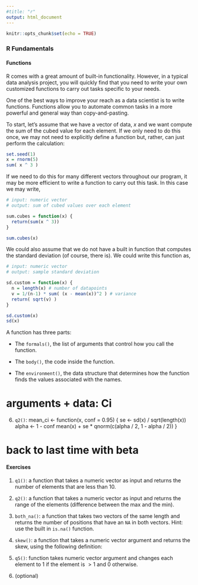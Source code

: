 ```yaml
---
#title: "r"
output: html_document
---
```


```r
knitr::opts_chunk$set(echo = TRUE)
```

### R Fundamentals 
#### Functions

R comes with a great amount of built-in functionality. However, in a typical data analysis project, you will quickly find that you need to write your own customized functions to carry out tasks specific to your needs. 

One of the best ways to improve your reach as a data scientist is to write functions. Functions allow you to automate common tasks in a more powerful and general way than copy-and-pasting. 

To start, let's assume that we have a vector of data, $x$ and we want compute the sum of the cubed value for each element. If we only need to do this once, we may not need to explicitly define a function but, rather, can just perform the calculation:

```r
set.seed(1)
x = rnorm(5)
sum( x ^ 3 )
```

If we need to do this for many different vectors throughout our program, it may be more efficient to write a function to carry out this task. In this case we may write,

```r
# input: numeric vector
# output: sum of cubed values over each element

sum.cubes = function(x) {
  return(sum(x ^ 3))
}

sum.cubes(x)
```

We  could also assume that we do not have a built in function that computes the standard deviation (of course, there is). We could write this function as,

```r
# input: numeric vector
# output: sample standard deviation

sd.custom = function(x) {
  n = length(x) # number of datapoints
  v = 1/(n-1) * sum( (x - mean(x))^2 ) # variance
  return( sqrt(v) )
}

sd.custom(x)
sd(x)
```



A function has three parts:

- The <code>formals()</code>, the list of arguments that control how you call the function.

- The <code>body()</code>, the code inside the function.

- The <code>environment()</code>, the data structure that determines how the function finds the values associated with the names.

# arguments + data: Ci
6. <code>q2()</code>: mean_ci <- function(x, conf = 0.95) {
  se <- sd(x) / sqrt(length(x))
  alpha <- 1 - conf
  mean(x) + se * qnorm(c(alpha / 2, 1 - alpha / 2))
}

# back to last time with beta



#### Exercises

1. <code>q1()</code>: a function that takes a numeric vector as input and returns the number of elements that are less than 10. 

2. <code>q2()</code>: a function that takes a numeric vector as input and returns the range of the elements (difference between the max and the min).

3. <code>both_na()</code>: a function that takes two vectors of the same length and returns the number of positions that have an <code>NA</code> in both vectors. Hint: use the built in <code>is.na()</code> function.

4. <code>skew()</code>: a function that takes a numeric vector argument and returns the skew, using the following definition:

\begin{equation}
\text{skew(x)} = \frac{1/(n-2) \sum_{i=1}^n (x_i-\bar{x})^3 }{var(x)^{3/2}}
\end{equation}

5. <code>q5()</code>: function takes numeric vector argument and changes each element to 1 if the element is $>1$ and 0 otherwise.

6. (optional) 






